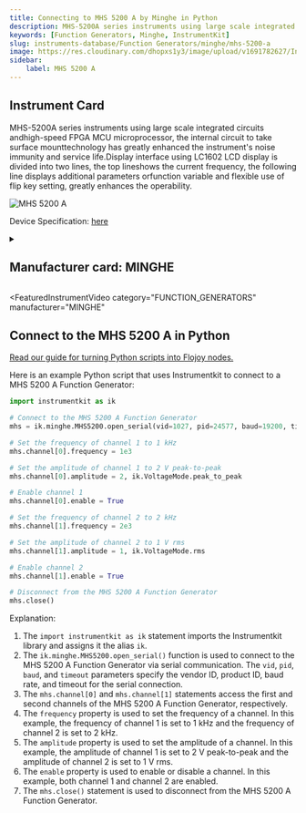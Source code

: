 ```yaml
---
title: Connecting to MHS 5200 A by Minghe in Python
description: MHS-5200A series instruments using large scale integrated circuits andhigh-speed FPGA MCU microprocessor, the internal circuit to take surface mounttechnology has greatly enhanced the instrument's noise immunity and service life.Display interface using LC1602 LCD display is divided into two lines, the top lineshows the current frequency, the following line displays additional parameters orfunction variable and flexible use of flip key setting, greatly enhances the operability.
keywords: [Function Generators, Minghe, InstrumentKit] 
slug: instruments-database/Function Generators/minghe/mhs-5200-a 
image: https://res.cloudinary.com/dhopxs1y3/image/upload/v1691782627/Instruments/Function%20Generators/MHS-5200-A/MHS-5200-A.jpg
sidebar:
    label: MHS 5200 A 
---
```



## Instrument Card

MHS-5200A series instruments using large scale integrated circuits andhigh-speed FPGA MCU microprocessor, the internal circuit to take surface mounttechnology has greatly enhanced the instrument's noise immunity and service life.Display interface using LC1602 LCD display is divided into two lines, the top lineshows the current frequency, the following line displays additional parameters orfunction variable and flexible use of flip key setting, greatly enhances the operability.

![MHS 5200 A](https://res.cloudinary.com/dhopxs1y3/image/upload/v1691782627/Instruments/Function%20Generators/MHS-5200-A/MHS-5200-A.jpg)

Device Specification: [here](/instruments-database/all-instruments)

<details style={{ marginTop: "15px"}}>
<summary><h2 style={{display:'inline'}}>Manufacturer card: MINGHE</h2></summary>

![MINGHE](https://res.cloudinary.com/dhopxs1y3/image/upload/v1692142672/Instruments/Vendor%20Logos/FLOJOY_TEXT.png)

Could not find

- Headquarters: 
- Yearly Revenue (millions, USD): 
- Vendor Website: [here](https://sigrok.org/wiki/MHINSTEK_MHS-5200A)

</details>


<FeaturedInstrumentVideo
  category="FUNCTION_GENERATORS"
  manufacturer="MINGHE"
></FeaturedInstrumentVideo>

## Connect to the MHS 5200 A in Python

[Read our guide for turning Python scripts into Flojoy nodes.](https://docs.flojoy.ai/contribution/blocks/custom-flojoy-block/)



<Tabs>
<TabItem value="Flojoy" label="Flojoy" className="flojoy-instrument-tabs">

<NodeCardCollection category="FUNCTION_GENERATORS" manufacturer="Minghe"></NodeCardCollection>

</TabItem>
<TabItem value="InstrumentKit" label="InstrumentKit">

Here is an example Python script that uses Instrumentkit to connect to a MHS 5200 A Function Generator:

```python
import instrumentkit as ik

# Connect to the MHS 5200 A Function Generator
mhs = ik.minghe.MHS5200.open_serial(vid=1027, pid=24577, baud=19200, timeout=1)

# Set the frequency of channel 1 to 1 kHz
mhs.channel[0].frequency = 1e3

# Set the amplitude of channel 1 to 2 V peak-to-peak
mhs.channel[0].amplitude = 2, ik.VoltageMode.peak_to_peak

# Enable channel 1
mhs.channel[0].enable = True

# Set the frequency of channel 2 to 2 kHz
mhs.channel[1].frequency = 2e3

# Set the amplitude of channel 2 to 1 V rms
mhs.channel[1].amplitude = 1, ik.VoltageMode.rms

# Enable channel 2
mhs.channel[1].enable = True

# Disconnect from the MHS 5200 A Function Generator
mhs.close()
```

Explanation:
1. The `import instrumentkit as ik` statement imports the Instrumentkit library and assigns it the alias `ik`.
2. The `ik.minghe.MHS5200.open_serial()` function is used to connect to the MHS 5200 A Function Generator via serial communication. The `vid`, `pid`, `baud`, and `timeout` parameters specify the vendor ID, product ID, baud rate, and timeout for the serial connection.
3. The `mhs.channel[0]` and `mhs.channel[1]` statements access the first and second channels of the MHS 5200 A Function Generator, respectively.
4. The `frequency` property is used to set the frequency of a channel. In this example, the frequency of channel 1 is set to 1 kHz and the frequency of channel 2 is set to 2 kHz.
5. The `amplitude` property is used to set the amplitude of a channel. In this example, the amplitude of channel 1 is set to 2 V peak-to-peak and the amplitude of channel 2 is set to 1 V rms.
6. The `enable` property is used to enable or disable a channel. In this example, both channel 1 and channel 2 are enabled.
7. The `mhs.close()` statement is used to disconnect from the MHS 5200 A Function Generator.

</TabItem>
</Tabs>